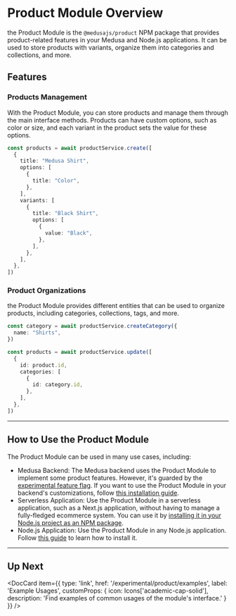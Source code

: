 
# Product Module Overview

the Product Module is the `@medusajs/product` NPM package that provides product-related features in your Medusa and Node.js applications. It can be used to store products with variants, organize them into categories and collections, and more.

## Features

### Products Management

With the Product Module, you can store products and manage them through the main interface methods. Products can have custom options, such as color or size, and each variant in the product sets the value for these options.

```ts
const products = await productService.create([
  {
    title: "Medusa Shirt",
    options: [
      {
        title: "Color",
      },
    ],
    variants: [
      {
        title: "Black Shirt",
        options: [
          {
            value: "Black",
          },
        ],
      },
    ],
  },
])
```

### Product Organizations

the Product Module provides different entities that can be used to organize products, including categories, collections, tags, and more.

```ts
const category = await productService.createCategory({
  name: "Shirts",
})

const products = await productService.update([
  {
    id: product.id,
    categories: [
      {
        id: category.id,
      },
    ],
  },
])
```

---

## How to Use the Product Module

The Product Module can be used in many use cases, including:

- Medusa Backend: The Medusa backend uses the Product Module to implement some product features. However, it's guarded by the [experimental feature flag](../index.md#enabling-experimental-features). If you want to use the Product Module in your backend's customizations, follow [this installation guide](./install-medusa.mdx).
- Serverless Application: Use the Product Module in a serverless application, such as a Next.js application, without having to manage a fully-fledged ecommerce system. You can use it by [installing it in your Node.js project as an NPM package](./install-nodejs.md).
- Node.js Application: Use the Product Module in any Node.js application. Follow [this guide](./install-nodejs.md) to learn how to install it.

---

## Up Next

<DocCard item={{
    type: 'link',
    href: '/experimental/product/examples',
    label: 'Example Usages',
    customProps: {
      icon: Icons['academic-cap-solid'],
      description: 'Find examples of common usages of the module\'s interface.'
    }
  }}
/>
